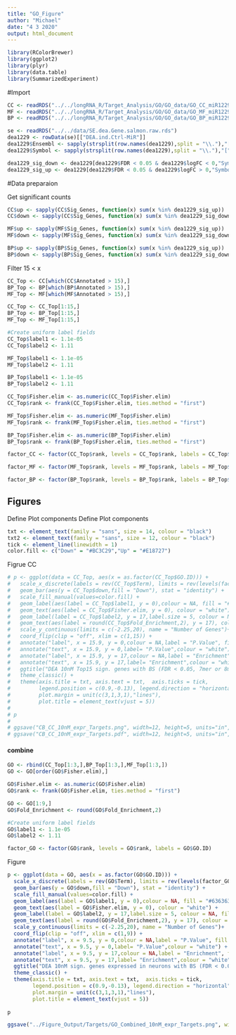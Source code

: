 ```yaml
---
title: "GO_Figure"
author: "Michael"
date: "4 3 2020"
output: html_document
---
```


```r
library(RColorBrewer)
library(ggplot2)
library(plyr)
library(data.table)
library(SummarizedExperiment)
```



#Import
```r
CC <- readRDS("../../longRNA_R/Target_Analysis/GO/GO_data/GO_CC_miR1229_Targets_10nM_expr_elim_005.rds")
MF <- readRDS("../../longRNA_R/Target_Analysis/GO/GO_data/GO_MF_miR1229_Targets_10nM_expr_elim_005.rds")
BP <- readRDS("../../longRNA_R/Target_Analysis/GO/GO_data/GO_BP_miR1229_Targets_10nM_expr_elim_005.rds")
```


```r
se <- readRDS("../../data/SE.dea.Gene.salmon.raw.rds")
dea1229 <- rowData(se)[["DEA.ind.Ctrl-MiR"]] 
dea1229$Ensembl <- sapply(strsplit(row.names(dea1229),split = "\\."),"[",1)
dea1229$Symbol <- sapply(strsplit(row.names(dea1229),split = "\\."),"[",2)

dea1229_sig_down <- dea1229[dea1229$FDR < 0.05 & dea1229$logFC < 0,"Symbol"]
dea1229_sig_up <- dea1229[dea1229$FDR < 0.05 & dea1229$logFC > 0,"Symbol"]
```



#Data preparaion

Get significant counts
```r
CC$up <- sapply(CC$Sig_Genes, function(x) sum(x %in% dea1229_sig_up))
CC$down <- sapply(CC$Sig_Genes, function(x) sum(x %in% dea1229_sig_down))

MF$up <- sapply(MF$Sig_Genes, function(x) sum(x %in% dea1229_sig_up))
MF$down <- sapply(MF$Sig_Genes, function(x) sum(x %in% dea1229_sig_down))

BP$up <- sapply(BP$Sig_Genes, function(x) sum(x %in% dea1229_sig_up))
BP$down <- sapply(BP$Sig_Genes, function(x) sum(x %in% dea1229_sig_down))
```

Filter
15 < x
```r
CC_Top <- CC[which(CC$Annotated > 15),]
BP_Top <- BP[which(BP$Annotated > 15),]
MF_Top <- MF[which(MF$Annotated > 15),]
```


```r
CC_Top <- CC_Top[1:15,]
BP_Top <- BP_Top[1:15,]
MF_Top <- MF_Top[1:15,]

#Create uniform label fields
CC_Top$label1 <- 1.1e-05
CC_Top$label2 <- 1.11

MF_Top$label1 <- 1.1e-05
MF_Top$label2 <- 1.11

BP_Top$label1 <- 1.1e-05
BP_Top$label2 <- 1.11
```


```r
CC_Top$Fisher.elim <- as.numeric(CC_Top$Fisher.elim)
CC_Top$rank <- frank(CC_Top$Fisher.elim, ties.method = "first")

MF_Top$Fisher.elim <- as.numeric(MF_Top$Fisher.elim)
MF_Top$rank <- frank(MF_Top$Fisher.elim, ties.method = "first")

BP_Top$Fisher.elim <- as.numeric(BP_Top$Fisher.elim)
BP_Top$rank <- frank(BP_Top$Fisher.elim, ties.method = "first")
```






```r

factor_CC <- factor(CC_Top$rank, levels = CC_Top$rank, labels = CC_Top$GO.ID)

factor_MF <- factor(MF_Top$rank, levels = MF_Top$rank, labels = MF_Top$GO.ID)

factor_BP <- factor(BP_Top$rank, levels = BP_Top$rank, labels = BP_Top$GO.ID)

```




## Figures

Define Plot components
Define Plot components
```r
txt <- element_text(family = "sans", size = 14, colour = "black")
txt2 <- element_text(family = "sans", size = 12, colour = "black")
tick <- element_line(linewidth = 1)
color.fill <- c("Down" = "#BC3C29","Up" = "#E18727")
```



Figrue CC
```r
# p <- ggplot(data = CC_Top, aes(x = as.factor(CC_Top$GO.ID))) +
#   scale_x_discrete(labels = rev(CC_Top$Term), limits = rev(levels(factor_CC)), name = "")+
#   geom_bar(aes(y = CC_Top$down,fill = "Down"), stat = "identity") +
#   scale_fill_manual(values=color.fill) +
#   geom_label(aes(label = CC_Top$label1, y = 0),colour = NA, fill = "#636363") +
#   geom_text(aes(label = CC_Top$Fisher.elim, y = 0), colour = "white") +
#   geom_label(label = CC_Top$label2, y = 17,label.size = 5, colour = NA, fill = "#636363") +
#   geom_text(aes(label = round(CC_Top$Fold_Enrichment,2), y = 17), colour = "white") +
#   scale_y_continuous(limits = c(-2.25,20), name = "Number of Genes")+ 
#   coord_flip(clip = "off", xlim = c(1,15)) +
#   annotate("label", x = 15.9, y = 0,colour = NA,label = "P.Value", fill = "#636363") +
#   annotate("text", x = 15.9, y = 0,label= "P.Value",colour = "white") +
#   annotate("label", x = 15.9, y = 17,colour = NA,label = "Enrichment", fill = "#636363") +
#   annotate("text", x = 15.9, y = 17,label= "Enrichment",colour = "white") +
#   ggtitle("DEA 10nM Top15 sign. genes with BS (FDR < 0.05, 7mer or 8mer )") +
#   theme_classic() +
#   theme(axis.title = txt, axis.text = txt,  axis.ticks = tick,
#         legend.position = c(0.9,-0.13), legend.direction = "horizontal", legend.text = txt2, legend.title = element_blank(),
#         plot.margin = unit(c(3,1,3,1),"lines"),
#         plot.title = element_text(vjust = 5))
#         
# p
# 
# ggsave("CB_CC_10nM_expr_Targets.png", width=12, height=5, units="in", dpi=300)
# ggsave("CB_CC_10nM_expr_Targets.pdf", width=12, height=5, units="in", dpi=300)
```



#### combine
```r
GO <- rbind(CC_Top[1:3,],BP_Top[1:3,],MF_Top[1:3,])
GO <- GO[order(GO$Fisher.elim),]
```


```r
GO$Fisher.elim <- as.numeric(GO$Fisher.elim)
GO$rank <- frank(GO$Fisher.elim, ties.method = "first")
```

```r
GO <- GO[1:9,]
GO$Fold_Enrichment <- round(GO$Fold_Enrichment,2)

#Create uniform label fields
GO$label1 <- 1.1e-05
GO$label2 <- 1.11
```

```r
factor_GO <- factor(GO$rank, levels = GO$rank, labels = GO$GO.ID)
```




Figure
```r
p <- ggplot(data = GO, aes(x = as.factor(GO$GO.ID))) +
  scale_x_discrete(labels = rev(GO$Term), limits = rev(levels(factor_GO)), name = "")+
  geom_bar(aes(y = GO$down,fill = "Down"), stat = "identity") +
  scale_fill_manual(values=color.fill) +
  geom_label(aes(label = GO$label1, y = 0),colour = NA, fill = "#636363") +
  geom_text(aes(label = GO$Fisher.elim, y = 0), colour = "white") +
  geom_label(label = GO$label2, y = 17,label.size = 5, colour = NA, fill = "#636363") +
  geom_text(aes(label = round(GO$Fold_Enrichment,2), y = 17), colour = "white") +
  scale_y_continuous(limits = c(-2.25,20), name = "Number of Genes")+ 
  coord_flip(clip = "off", xlim = c(1,9)) +
  annotate("label", x = 9.5, y = 0,colour = NA,label = "P.Value", fill = "#636363") +
  annotate("text", x = 9.5, y = 0,label= "P.Value",colour = "white") +
  annotate("label", x = 9.5, y = 17,colour = NA,label = "Enrichment", fill = "#636363") +
  annotate("text", x = 9.5, y = 17,label= "Enrichment",colour = "white") +
  ggtitle("DEA 10nM sign. genes expressed in neurons with BS (FDR < 0.05, 7mer or 8mer )\nTop3 of each GO-Category") +
  theme_classic() +
  theme(axis.title = txt, axis.text = txt,  axis.ticks = tick,
        legend.position = c(0.9,-0.13), legend.direction = "horizontal", legend.text = txt2, legend.title = element_blank(),
        plot.margin = unit(c(3,1,3,1),"lines"),
        plot.title = element_text(vjust = 5))
        
p

ggsave("../Figure_Output/Targets/GO_Combined_10nM_expr_Targets.png", width=12, height=6, units="in", dpi=300)
```










